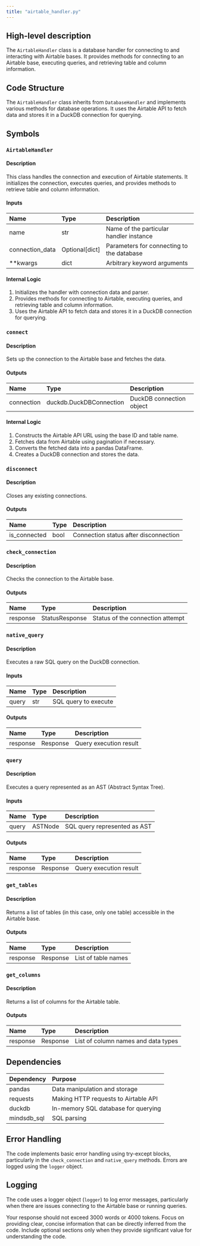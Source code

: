 ```yaml
---
title: "airtable_handler.py"
---
```


## High-level description
The `AirtableHandler` class is a database handler for connecting to and interacting with Airtable bases. It provides methods for connecting to an Airtable base, executing queries, and retrieving table and column information.

## Code Structure
The `AirtableHandler` class inherits from `DatabaseHandler` and implements various methods for database operations. It uses the Airtable API to fetch data and stores it in a DuckDB connection for querying.

## Symbols

### `AirtableHandler`
#### Description
This class handles the connection and execution of Airtable statements. It initializes the connection, executes queries, and provides methods to retrieve table and column information.

#### Inputs
| Name | Type | Description |
|:-----|:-----|:------------|
| name | str | Name of the particular handler instance |
| connection_data | Optional[dict] | Parameters for connecting to the database |
| **kwargs | dict | Arbitrary keyword arguments |

#### Internal Logic
1. Initializes the handler with connection data and parser.
2. Provides methods for connecting to Airtable, executing queries, and retrieving table and column information.
3. Uses the Airtable API to fetch data and stores it in a DuckDB connection for querying.

### `connect`
#### Description
Sets up the connection to the Airtable base and fetches the data.

#### Outputs
| Name | Type | Description |
|:-----|:-----|:------------|
| connection | duckdb.DuckDBConnection | DuckDB connection object |

#### Internal Logic
1. Constructs the Airtable API URL using the base ID and table name.
2. Fetches data from Airtable using pagination if necessary.
3. Converts the fetched data into a pandas DataFrame.
4. Creates a DuckDB connection and stores the data.

### `disconnect`
#### Description
Closes any existing connections.

#### Outputs
| Name | Type | Description |
|:-----|:-----|:------------|
| is_connected | bool | Connection status after disconnection |

### `check_connection`
#### Description
Checks the connection to the Airtable base.

#### Outputs
| Name | Type | Description |
|:-----|:-----|:------------|
| response | StatusResponse | Status of the connection attempt |

### `native_query`
#### Description
Executes a raw SQL query on the DuckDB connection.

#### Inputs
| Name | Type | Description |
|:-----|:-----|:------------|
| query | str | SQL query to execute |

#### Outputs
| Name | Type | Description |
|:-----|:-----|:------------|
| response | Response | Query execution result |

### `query`
#### Description
Executes a query represented as an AST (Abstract Syntax Tree).

#### Inputs
| Name | Type | Description |
|:-----|:-----|:------------|
| query | ASTNode | SQL query represented as AST |

#### Outputs
| Name | Type | Description |
|:-----|:-----|:------------|
| response | Response | Query execution result |

### `get_tables`
#### Description
Returns a list of tables (in this case, only one table) accessible in the Airtable base.

#### Outputs
| Name | Type | Description |
|:-----|:-----|:------------|
| response | Response | List of table names |

### `get_columns`
#### Description
Returns a list of columns for the Airtable table.

#### Outputs
| Name | Type | Description |
|:-----|:-----|:------------|
| response | Response | List of column names and data types |

## Dependencies
| Dependency | Purpose |
|:-----------|:--------|
| pandas | Data manipulation and storage |
| requests | Making HTTP requests to Airtable API |
| duckdb | In-memory SQL database for querying |
| mindsdb_sql | SQL parsing |

## Error Handling
The code implements basic error handling using try-except blocks, particularly in the `check_connection` and `native_query` methods. Errors are logged using the `logger` object.

## Logging
The code uses a logger object (`logger`) to log error messages, particularly when there are issues connecting to the Airtable base or running queries.

Your response should not exceed 3000 words or 4000 tokens. Focus on providing clear, concise information that can be directly inferred from the code. Include optional sections only when they provide significant value for understanding the code.